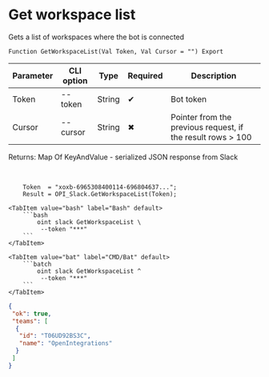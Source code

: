 ﻿---
sidebar_position: 2
description:  Gets a list of workspaces where the bot is connectedСтраницы
keywords: [1C, 1С, 1С:Enterprise, 1С:Enterprise 8.3, API, Integration, Services, Exchange, OneScript, CLI, Slack]
---


# Get workspace list
 Gets a list of workspaces where the bot is connected



`Function GetWorkspaceList(Val Token, Val Cursor = "") Export`

  | Parameter | CLI option | Type | Required | Description |
  |-|-|-|-|-|
  | Token | --token | String | &#x2714; | Bot token |
  | Cursor | --cursor | String | &#x2716; | Pointer from the previous request, if the result rows > 100 |

  
  Returns:  Map Of KeyAndValue - serialized JSON response from Slack

<br/>




```bsl title="1C:Enterprise/OneScript code example"
    Token  = "xoxb-6965308400114-696804637...";
    Result = OPI_Slack.GetWorkspaceList(Token);
```
 

 <Tabs>
  
    <TabItem value="bash" label="Bash" default>
        ```bash
            oint slack GetWorkspaceList \
             --token "***"
        ```
    </TabItem>
  
    <TabItem value="bat" label="CMD/Bat" default>
        ```batch
            oint slack GetWorkspaceList ^
             --token "***"
        ```
    </TabItem>
</Tabs>


```json title="Result"
{
 "ok": true,
 "teams": [
  {
   "id": "T06UD92BS3C",
   "name": "OpenIntegrations"
  }
 ]
}
```
